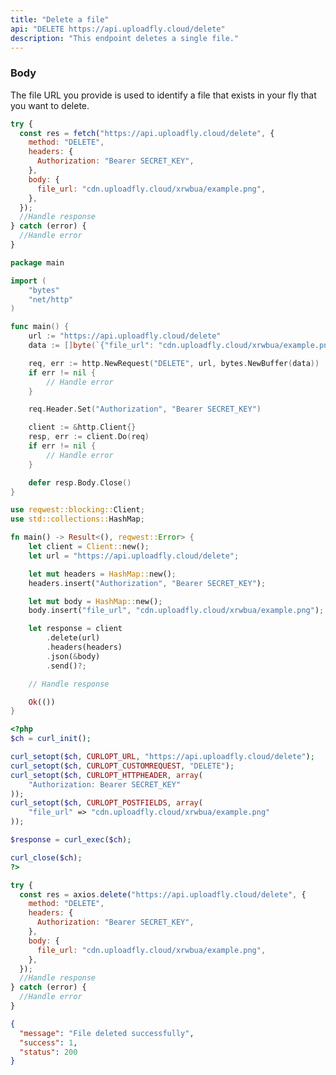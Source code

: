 ```yaml
---
title: "Delete a file"
api: "DELETE https://api.uploadfly.cloud/delete"
description: "This endpoint deletes a single file."
---
```


### Body

<ParamField body="file_url" type="string">
  The file URL you provide is used to identify a file that exists in your fly
  that you want to delete.
</ParamField>

<Snippet file="response.mdx" />

<RequestExample>

```javascript JavaScript (fetch)
try {
  const res = fetch("https://api.uploadfly.cloud/delete", {
    method: "DELETE",
    headers: {
      Authorization: "Bearer SECRET_KEY",
    },
    body: {
      file_url: "cdn.uploadfly.cloud/xrwbua/example.png",
    },
  });
  //Handle response
} catch (error) {
  //Handle error
}
```

```go Go
package main

import (
	"bytes"
	"net/http"
)

func main() {
	url := "https://api.uploadfly.cloud/delete"
	data := []byte(`{"file_url": "cdn.uploadfly.cloud/xrwbua/example.png"}`)

	req, err := http.NewRequest("DELETE", url, bytes.NewBuffer(data))
	if err != nil {
		// Handle error
	}

	req.Header.Set("Authorization", "Bearer SECRET_KEY")

	client := &http.Client{}
	resp, err := client.Do(req)
	if err != nil {
		// Handle error
	}

	defer resp.Body.Close()
}

```

```rust Rust
use reqwest::blocking::Client;
use std::collections::HashMap;

fn main() -> Result<(), reqwest::Error> {
    let client = Client::new();
    let url = "https://api.uploadfly.cloud/delete";

    let mut headers = HashMap::new();
    headers.insert("Authorization", "Bearer SECRET_KEY");

    let mut body = HashMap::new();
    body.insert("file_url", "cdn.uploadfly.cloud/xrwbua/example.png");

    let response = client
        .delete(url)
        .headers(headers)
        .json(&body)
        .send()?;

    // Handle response

    Ok(())
}
```

```php PHP
<?php
$ch = curl_init();

curl_setopt($ch, CURLOPT_URL, "https://api.uploadfly.cloud/delete");
curl_setopt($ch, CURLOPT_CUSTOMREQUEST, "DELETE");
curl_setopt($ch, CURLOPT_HTTPHEADER, array(
    "Authorization: Bearer SECRET_KEY"
));
curl_setopt($ch, CURLOPT_POSTFIELDS, array(
    "file_url" => "cdn.uploadfly.cloud/xrwbua/example.png"
));

$response = curl_exec($ch);

curl_close($ch);
?>
```

```javascript JavaScript (axios)
try {
  const res = axios.delete("https://api.uploadfly.cloud/delete", {
    method: "DELETE",
    headers: {
      Authorization: "Bearer SECRET_KEY",
    },
    body: {
      file_url: "cdn.uploadfly.cloud/xrwbua/example.png",
    },
  });
  //Handle response
} catch (error) {
  //Handle error
}
```

</RequestExample>

<ResponseExample>

```json Response
{
  "message": "File deleted successfully",
  "success": 1,
  "status": 200
}
```

</ResponseExample>
